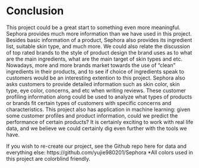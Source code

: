# Conclusion

This project could be a great start to something even more meaningful. Sephora provides much more information than we have used in this project. 
Besides basic information of a product, Sephora also provides its ingredient list, suitable skin type, and much more. We could also relate the discussion of top rated brands to the style of product design the brand uses as to what are the main ingredients, what are the main target of skin types and etc. Nowadays, more and more brands market towards the use of "clean" ingredients in their products, and to see if choice of ingredients speak to customers would be an interesting extention to this project. Sephora also asks customers to provide detailed information such as skin color, skin type, eye color, concerns, and etc when writing reviews. These customer profiling information along could be used to analyze what types of products or brands fit certain types of customers with specific concerns and characteristics. This project also has application in machine learning: given some customer profiles and product information, could we predict the performance of certain products? It is certainly exciting to work with real life data, and we believe we could certainly dig even further with the tools we have.

If you wish to re-create our project, see the Github repo here for data and everything else: https://github.com/yujie980201/Sephora
*All colors used in this project are colorblind friendly.
